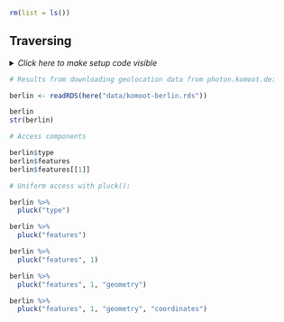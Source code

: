 ```r
rm(list = ls())
```


## Traversing


<details><summary>*Click here to make setup code visible*</summary>
```r
### Traversing

```
```r
library(tidyverse)
library(here)
```
</details>


```r
# Results from downloading geolocation data from photon.komoot.de:
```
```r
berlin <- readRDS(here("data/komoot-berlin.rds"))

berlin
str(berlin)
```


```r
# Access components
```
```r
berlin$type
berlin$features
berlin$features[[1]]
```


```r
# Uniform access with pluck():
```
```r
berlin %>%
  pluck("type")

berlin %>%
  pluck("features")

berlin %>%
  pluck("features", 1)

berlin %>%
  pluck("features", 1, "geometry")

berlin %>%
  pluck("features", 1, "geometry", "coordinates")
```
